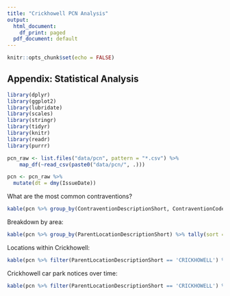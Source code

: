 ```yaml
---
title: "Crickhowell PCN Analysis"
output:
  html_document:
    df_print: paged
  pdf_document: default
---
```


```r
knitr::opts_chunk$set(echo = FALSE)
```

## Appendix: Statistical Analysis

```r

library(dplyr)
library(ggplot2)
library(lubridate)
library(scales)
library(stringr)
library(tidyr)
library(knitr)
library(readr)
library(purrr)

pcn_raw <- list.files("data/pcn", pattern = "*.csv") %>% 
    map_df(~read_csv(paste0("data/pcn/", .)))

pcn <- pcn_raw %>%
  mutate(dt = dmy(IssueDate))
```

What are the most common contraventions?

```r
kable(pcn %>% group_by(ContraventionDescriptionShort, ContraventionCode) %>% tally(sort = TRUE))
```

Breakdown by area:

```r
kable(pcn %>% group_by(ParentLocationDescriptionShort) %>% tally(sort = TRUE))
```

Locations within Crickhowell:

```r
kable(pcn %>% filter(ParentLocationDescriptionShort == 'CRICKHOWELL') %>% group_by(LocationTypeDescription) %>% tally(sort = TRUE))
```

Crickhowell car park notices over time:

```r
kable(pcn %>% filter(ParentLocationDescriptionShort == 'CRICKHOWELL') %>% filter(LocationTypeDescription == 'Car Park') %>% group_by(dt) %>% tally())
```

